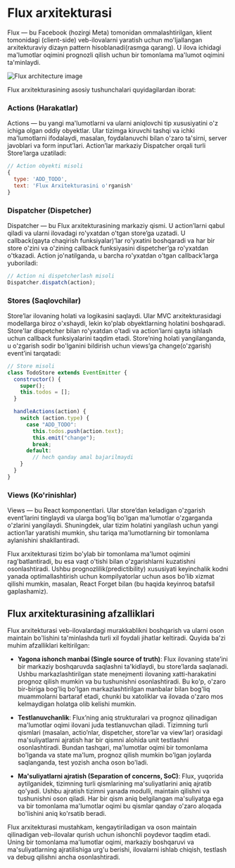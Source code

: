 # Flux arxitekturasi

Flux — bu Facebook (hozirgi Meta) tomonidan ommalashtirilgan, klient tomonidagi (client-side) veb-ilovalarni yaratish uchun mo'ljallangan arxitekturaviy dizayn pattern hisoblanadi(rasmga qarang). U ilova ichidagi ma'lumotlar oqimini prognozli qilish uchun bir tomonlama ma'lumot oqimini ta'minlaydi.

![Flux architecture image](/react/flux-architecture.png)

Flux arxitekturasining asosiy tushunchalari quyidagilardan iborat:

### Actions (Harakatlar)

Actions — bu yangi ma'lumotlarni va ularni aniqlovchi tip xususiyatini o'z ichiga olgan oddiy obyektlar. Ular tizimga kiruvchi tashqi va ichki ma'lumotlarni ifodalaydi, masalan, foydalanuvchi bilan o'zaro ta'sirni, server javoblari va form input’lari. Action’lar markaziy Dispatcher orqali turli Store’larga uzatiladi:
``` js copy
// Action obyekti misoli
{
  type: 'ADD_TODO',
  text: 'Flux Arxitekturasini o'rganish'
}
```

### Dispatcher (Dispetcher)

Dispatcher — bu Flux arxitekturasining markaziy qismi. U action’larni qabul qiladi va ularni ilovadagi ro'yxatdan o'tgan store’ga uzatadi. U callback(qayta chaqirish funksiyalar)’lar ro'yxatini boshqaradi va har bir store o'zini va o'zining callback funksiyasini dispetcher’ga ro'yxatdan o'tkazadi. Action jo'natilganda, u barcha ro'yxatdan o'tgan callback’larga yuboriladi:
``` js copy
// Action ni dispetcherlash misoli
Dispatcher.dispatch(action);
```

### Stores (Saqlovchilar)

Store’lar ilovaning holati va logikasini saqlaydi. Ular MVC arxitekturasidagi modellarga biroz o'xshaydi, lekin ko'plab obyektlarning holatini boshqaradi. Store'lar dispetcher bilan ro'yxatdan o'tadi va action’larni qayta ishlash uchun callback funksiyalarini taqdim etadi. Store’ning holati yangilanganda, u o'zgarish sodir bo'lganini bildirish uchun views’ga change(o'zgarish) event’ini tarqatadi:
``` js copy
// Store misoli
class TodoStore extends EventEmitter {
  constructor() {
    super();
    this.todos = [];
  }

  handleActions(action) {
    switch (action.type) {
      case "ADD_TODO":
        this.todos.push(action.text);
        this.emit("change");
        break;
      default:
        // hech qanday amal bajarilmaydi
    }
  }
}
```

### Views (Ko'rinishlar)

Views — bu React komponentlari. Ular store’dan keladigan o'zgarish event’larini tinglaydi va ularga bog'liq bo'lgan ma'lumotlar o'zgarganda o'zlarini yangilaydi. Shuningdek, ular tizim holatini yangilash uchun yangi action’lar yaratishi mumkin, shu tariqa ma'lumotlarning bir tomonlama aylanishini shakllantiradi.

Flux arxitekturasi tizim bo'ylab bir tomonlama ma'lumot oqimini rag'batlantiradi, bu esa vaqt o'tishi bilan o'zgarishlarni kuzatishni osonlashtiradi. Ushbu prognozlilik(predictibility) xususiyati keyinchalik kodni yanada optimallashtirish uchun kompilyatorlar uchun asos bo'lib xizmat qilishi mumkin, masalan, React Forget bilan (bu haqida keyinroq batafsil gaplashamiz).

## Flux arxitekturasining afzalliklari

Flux arxitekturasi veb-ilovalardagi murakkablikni boshqarish va ularni oson maintain bo'lishini ta'minlashda turli xil foydali jihatlar keltiradi. Quyida ba'zi muhim afzalliklari keltirilgan:
- **Yagona ishonch manbai (Single source of truth)**: Flux ilovaning state’ini bir markaziy boshqaruvda saqlashni ta'kidlaydi, bu store’larda saqlanadi. Ushbu markazlashtirilgan state menejmenti ilovaning xatti-harakatini prognoz qilish mumkin va bu tushunishni osonlashtiradi. Bu ko'p, o'zaro bir-biriga bog'liq bo'lgan markazlashtirilgan manbalar bilan bog'liq muammolarni bartaraf etadi, chunki bu xatoliklar va ilovada o'zaro mos kelmaydigan holatga olib kelishi mumkin.

- **Testlanuvchanlik**: Flux’ning aniq strukturalari va prognoz qilinadigan ma'lumotlar oqimi ilovani juda testlanuvchan qiladi. Tizimning turli qismlari (masalan, actio’nlar, dispetcher, store’lar va view’lar) orasidagi ma'suliyatlarni ajratish har bir qismni alohida unit testlashni osonlashtiradi. Bundan tashqari, ma'lumotlar oqimi bir tomonlama bo'lganda va state ma'lum, prognoz qilish mumkin bo'lgan joylarda saqlanganda, test yozish ancha oson bo'ladi.

- **Ma'suliyatlarni ajratish (Separation of concerns, SoC)**: Flux, yuqorida aytilganidek, tizimning turli qismlarining ma'suliyatlarini aniq ajratib qo'yadi. Ushbu ajratish tizimni yanada modulli, maintain qilishni va tushunishni oson qiladi. Har bir qism aniq belgilangan ma'suliyatga ega va bir tomonlama ma'lumotlar oqimi bu qismlar qanday o'zaro aloqada bo'lishini aniq ko'rsatib beradi.

Flux arxitekturasi mustahkam, kengaytiriladigan va oson maintain qilinadigan veb-ilovalar qurish uchun ishonchli poydevor taqdim etadi. Uning bir tomonlama ma'lumotlar oqimi, markaziy boshqaruvi va ma'suliyatlarning ajratilishiga urg'u berishi, ilovalarni ishlab chiqish, testlash va debug qilishni ancha osonlashtiradi.